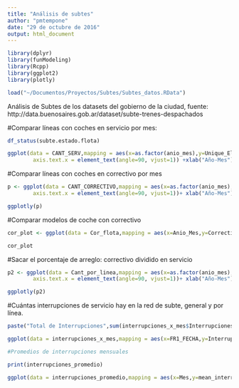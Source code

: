 ```yaml
---
title: "Análisis de subtes"
author: "pmtempone"
date: "29 de octubre de 2016"
output: html_document
---
```

```r
library(dplyr)
library(funModeling)
library(Rcpp)
library(ggplot2)
library(plotly)

load("~/Documentos/Proyectos/Subtes/Subtes_datos.RData") 
```

Análisis de Subtes de los datasets del gobierno de la ciudad, fuente: http://data.buenosaires.gob.ar/dataset/subte-trenes-despachados

#Comparar líneas con coches en servicio por mes:

```r
df_status(subte.estado.flota)

ggplot(data = CANT_SERV,mapping = aes(x=as.factor(anio_mes),y=Unique_Elements,group=LINEA))+geom_line(aes(colour = LINEA))+ylab("En Servicio")+theme(text = element_text(size=15),
        axis.text.x = element_text(angle=90, vjust=1)) +xlab("Año-Mes")

```

#Comparar líneas con coches en correctivo por mes 

```r

p <- ggplot(data = CANT_CORRECTIVO,mapping = aes(x=as.factor(anio_mes),y=Correctivo,group=LINEA))+geom_line(aes(colour = LINEA))+theme(text = element_text(size=7),
        axis.text.x = element_text(angle=90, vjust=1))+ xlab("Año-Mes")

ggplotly(p)
```

#Comparar modelos de coche con correctivo

```r

cor_plot <- ggplot(data = Cor_flota,mapping = aes(x=Anio_Mes,y=Correctivo,group=FLOTA))+geom_line(aes(colour = paste(LINEA,FLOTA)))+ylab("En Correctivo")+theme(text = element_text(size=15),axis.text.x = element_text(angle=90, vjust=1),strip.background = element_rect(colour="red", fill="#CCCCFF")) +xlab("Año-Mes")+facet_grid(LINEA~.)+ scale_colour_manual(values=c(1:22))

cor_plot

```

#Sacar el porcentaje de arreglo: correctivo dividido en servicio

```r
p2 <- ggplot(data = Cant_por_linea,mapping = aes(x=as.factor(anio_mes),y=Correctivo/En_servicio,group=LINEA))+geom_line(aes(colour = LINEA))+theme(text = element_text(size=7),
        axis.text.x = element_text(angle=90, vjust=1))+ xlab("Año-Mes")+ylab("porcentaje de arreglo")

ggplotly(p2)
```

#Cuántas interrupciones de servicio hay en la red de subte, general y por línea.

```r

paste("Total de Interrupciones",sum(interrupciones_x_mes$Interrupciones))

ggplot(data = interrupciones_x_mes,mapping = aes(x=FR1_FECHA,y=Interrupciones,group=FR1_LINEA))+geom_line(aes(colour = FR1_LINEA))

#Promedios de interrupciones mensuales

print(interrupciones_promedio)

ggplot(data = interrupciones_promedio,mapping = aes(x=Mes,y=mean_interrupciones,group=FR1_LINEA))+geom_line(aes(colour = FR1_LINEA))

```

